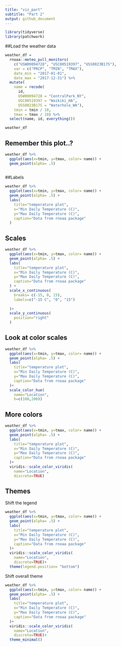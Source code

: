 ```yaml
---
title: "viz_part"
subtitle: "Part 2"
output: github_document
---
```


```r
library(tidyverse)
library(patchwork)
```

##Load the weather data

```r
weather_df = 
  rnoaa::meteo_pull_monitors(
    c("USW00094728", "USC00519397", "USS0023B17S"),
    var = c("PRCP", "TMIN", "TMAX"), 
    date_min = "2017-01-01",
    date_max = "2017-12-31") %>%
  mutate(
    name = recode(
      id, 
      USW00094728 = "CentralPark_NY", 
      USC00519397 = "Waikiki_HA",
      USS0023B17S = "Waterhole_WA"),
    tmin = tmin / 10,
    tmax = tmax / 10) %>%
  select(name, id, everything())

weather_df
```

## Remember this plot..?

```r
weather_df %>% 
  ggplot(aes(x=tmin, y=tmax, color= name)) + 
  geom_point(alpha= .5)
  
```
##Labels 

```r
weather_df %>% 
  ggplot(aes(x=tmin, y=tmax, color= name)) + 
  geom_point(alpha= .5) +
  labs(
    title="temperature plot",
    x="Min Daily Temperature (C)",
    y="Max Daily Temperature (C)",
    caption="Data from rnoaa package"
  )
```

## Scales

```r

weather_df %>% 
  ggplot(aes(x=tmin, y=tmax, color= name)) + 
  geom_point(alpha= .5) +
  labs(
    title="temperature plot",
    x="Min Daily Temperature (C)",
    y="Max Daily Temperature (C)",
    caption="Data from rnoaa package"
  ) +
  scale_x_continuous(
    breaks= c(-15, 0, 15),
    labels=c("-15 C", "0", "15")
    
  )+
  scale_y_continuous(
    position="right"
  )
```
## Look at color scales

```r
weather_df %>% 
  ggplot(aes(x=tmin, y=tmax, color= name)) + 
  geom_point(alpha= .5) +
  labs(
    title="temperature plot",
    x="Min Daily Temperature (C)",
    y="Max Daily Temperature (C)",
    caption="Data from rnoaa package"
  )+
  scale_color_hue(
    name="Location",
    h=c(100,200))
```

## More colors

```r
weather_df %>% 
  ggplot(aes(x=tmin, y=tmax, color= name)) + 
  geom_point(alpha= .5) +
  labs(
    title="temperature plot",
    x="Min Daily Temperature (C)",
    y="Max Daily Temperature (C)",
    caption="Data from rnoaa package"
  )+
  viridis::scale_color_viridis(
    name="Location",
    discrete=TRUE)
```
## Themes

Shift the legend
```r
weather_df %>% 
  ggplot(aes(x=tmin, y=tmax, color= name)) + 
  geom_point(alpha= .5) +
  labs(
    title="temperature plot",
    x="Min Daily Temperature (C)",
    y="Max Daily Temperature (C)",
    caption="Data from rnoaa package"
  )+
  viridis::scale_color_viridis(
    name="Location",
    discrete=TRUE)+
  theme(legend.position= "bottom")
```
Shift overall theme

```r
weather_df %>% 
  ggplot(aes(x=tmin, y=tmax, color= name)) + 
  geom_point(alpha= .5) +
  labs(
    title="temperature plot",
    x="Min Daily Temperature (C)",
    y="Max Daily Temperature (C)",
    caption="Data from rnoaa package"
  )+
  viridis::scale_color_viridis(
    name="Location",
    discrete=TRUE)+
  theme_minimal()
```

